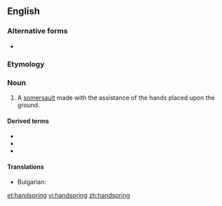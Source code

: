 {{also|hand-spring}}
==English==

===Alternative forms===
* {{l|en|hand-spring}}

===Etymology===
{{compound|en|hand|spring}}

===Noun===
{{en-noun}}

# A [[somersault]] made with the assistance of the hands placed upon the ground.

====Derived terms====
* {{l|en|back handspring}}
* {{l|en|front handspring}}
* {{l|en|rising handspring}}
====Translations====
{{trans-top| A [[somersault]] made with the assistance of the hands placed upon the ground}}
* Bulgarian: {{t|bg|кълбо напред|n}}
{{trans-mid}}

{{trans-bottom}}
[[et:handspring]]
[[vi:handspring]]
[[zh:handspring]]